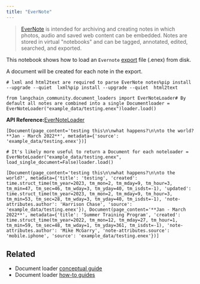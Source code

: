 ```yaml
---
title: "EverNote"
---
```


> [EverNote](https://evernote.com/) is intended for archiving and creating notes in which photos, audio and saved web content can be embedded. Notes are stored in virtual "notebooks" and can be tagged, annotated, edited, searched, and exported.

This notebook shows how to load an `Evernote` [export](https://help.evernote.com/hc/en-us/articles/209005557-Export-notes-and-notebooks-as-ENEX-or-HTML) file (.enex) from disk.

A document will be created for each note in the export.

```
# lxml and html2text are required to parse EverNote notes%pip install --upgrade --quiet  lxml%pip install --upgrade --quiet  html2text
```

```
from langchain_community.document_loaders import EverNoteLoader# By default all notes are combined into a single Documentloader = EverNoteLoader("example_data/testing.enex")loader.load()
```

**API Reference:**[EverNoteLoader](https://python.langchain.com/api_reference/community/document_loaders/langchain_community.document_loaders.evernote.EverNoteLoader.html)

```
[Document(page_content='testing this\n\nwhat happens?\n\nto the world?**Jan - March 2022**', metadata={'source': 'example_data/testing.enex'})]
```

```
# It's likely more useful to return a Document for each noteloader = EverNoteLoader("example_data/testing.enex", load_single_document=False)loader.load()
```

```
[Document(page_content='testing this\n\nwhat happens?\n\nto the world?', metadata={'title': 'testing', 'created': time.struct_time(tm_year=2023, tm_mon=2, tm_mday=9, tm_hour=3, tm_min=47, tm_sec=46, tm_wday=3, tm_yday=40, tm_isdst=-1), 'updated': time.struct_time(tm_year=2023, tm_mon=2, tm_mday=9, tm_hour=3, tm_min=53, tm_sec=28, tm_wday=3, tm_yday=40, tm_isdst=-1), 'note-attributes.author': 'Harrison Chase', 'source': 'example_data/testing.enex'}), Document(page_content='**Jan - March 2022**', metadata={'title': 'Summer Training Program', 'created': time.struct_time(tm_year=2022, tm_mon=12, tm_mday=27, tm_hour=1, tm_min=59, tm_sec=48, tm_wday=1, tm_yday=361, tm_isdst=-1), 'note-attributes.author': 'Mike McGarry', 'note-attributes.source': 'mobile.iphone', 'source': 'example_data/testing.enex'})]
```

## Related

* Document loader [conceptual guide](/src/oss/concepts/document_loaders)
* Document loader [how-to guides](/src/oss/how_to/#document-loaders)
